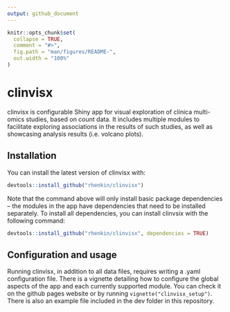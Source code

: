 ```yaml
---
output: github_document
---
```


<!-- README.md is generated from README.Rmd. Please edit that file -->

```r
knitr::opts_chunk$set(
  collapse = TRUE,
  comment = "#>",
  fig.path = "man/figures/README-",
  out.width = "100%"
)
```

# clinvisx

<!-- badges: start -->
<!-- badges: end -->

clinvisx is configurable Shiny app for visual exploration of clinica multi-omics studies, based on count data. It includes multiple modules to facilitate exploring associations in the results of such studies, as well as showcasing analysis results (i.e. volcano plots).

## Installation

You can install the latest version of clinvisx with:

``` r
devtools::install_github("rhenkin/clinvisx")
```

Note that the command above will only install basic package dependencies -- the modules in the app have dependencies that need to be installed separately. To install all dependencies, you can install clinvsix with the following command:

``` r
devtools::install_github("rhenkin/clinvisx", dependencies = TRUE)
```

## Configuration and usage

Running clinvisx, in addition to all data files, requires writing a .yaml configuration file. There is a vignette detailing how to configure the global aspects of the app and each currently supported module. You can check it on the github pages website or by running `vignette("clinvisx_setup")`. There is also an example file included in the dev folder in this repository.